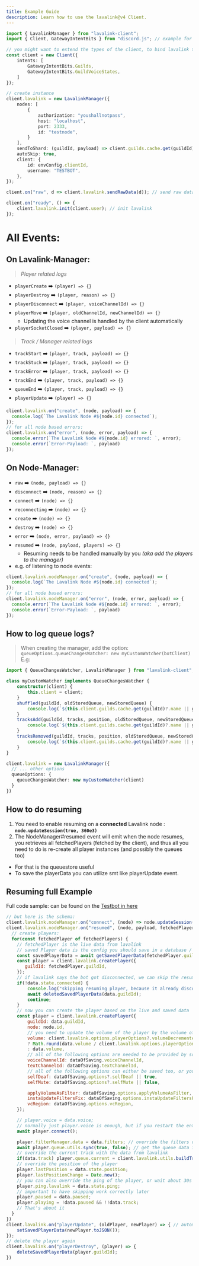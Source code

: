 ```yaml
---
title: Example Guide
description: Learn how to use the lavalink@v4 Client.
---
```



```ts
import { LavalinkManager } from "lavalink-client";
import { Client, GatewayIntentBits } from "discord.js"; // example for a discord bot

// you might want to extend the types of the client, to bind lavalink to it.
const client = new Client({
    intents: [
        GatewayIntentBits.Guilds,
        GatewayIntentBits.GuildVoiceStates,
    ]
});

// create instance
client.lavalink = new LavalinkManager({
    nodes: [
        {
            authorization: "youshallnotpass",
            host: "localhost",
            port: 2333,
            id: "testnode",
        }
    ],
    sendToShard: (guildId, payload) => client.guilds.cache.get(guildId)?.shard?.send(payload),
    autoSkip: true,
    client: {
        id: envConfig.clientId,
        username: "TESTBOT",
    },
});

client.on("raw", d => client.lavalink.sendRawData(d)); // send raw data to lavalink-client to handle stuff

client.on("ready", () => {
    client.lavalink.init(client.user); // init lavalink
});

```

# All Events:

## On **Lavalink-Manager**:
> *Player related logs*
- `playerCreate` ➡️ `(player) => {}`
- `playerDestroy` ➡️ `(player, reason) => {}`
- `playerDisconnect` ➡️ `(player, voiceChannelId) => {}`
- `playerMove` ➡️ `(player, oldChannelId, newChannelId) => {}`
  - Updating the voice channel is handled by the client automatically
- `playerSocketClosed` ➡️ `(player, payload) => {}`

> *Track / Manager related logs*
- `trackStart` ➡️ `(player, track, payload) => {}`
- `trackStuck` ➡️ `(player, track, payload) => {}`
- `trackError` ➡️ `(player, track, payload) => {}`
- `trackEnd` ➡️ `(player, track, payload) => {}`
- `queueEnd` ➡️ `(player, track, payload) => {}`
- `playerUpdate` ➡️ `(player) => {}`

```js
client.lavalink.on("create", (node, payload) => {
  console.log(`The Lavalink Node #${node.id} connected`);
});
// for all node based errors:
client.lavalink.on("error", (node, error, payload) => {
  console.error(`The Lavalink Node #${node.id} errored: `, error);
  console.error(`Error-Payload: `, payload)
});
```

## On **Node-Manager**:
- `raw` ➡️ `(node, payload) => {}`
- `disconnect` ➡️ `(node, reason) => {}`
- `connect` ➡️ `(node) => {}`
- `reconnecting` ➡️ `(node) => {}`
- `create` ➡️ `(node) => {}`
- `destroy` ➡️ `(node) => {}`
- `error` ➡️ `(node, error, payload) => {}`
- `resumed` ➡️ `(node, payload, players) => {}`
  - Resuming needs to be handled manually by you *(aka add the players to the manager)*
- e.g. of listening to node events:
```ts
client.lavalink.nodeManager.on("create", (node, payload) => {
  console.log(`The Lavalink Node #${node.id} connected`);
});
// for all node based errors:
client.lavalink.nodeManager.on("error", (node, error, payload) => {
  console.error(`The Lavalink Node #${node.id} errored: `, error);
  console.error(`Error-Payload: `, payload)
});
```

## How to log queue logs?
> When creating the manager, add the option: `queueOptions.queueChangesWatcher: new myCustomWatcher(botClient)`
> E.g:
```ts
import { QueueChangesWatcher, LavalinkManager } from "lavalink-client";

class myCustomWatcher implements QueueChangesWatcher {
    constructor(client) {
        this.client = client;
    }
    shuffled(guildId, oldStoredQueue, newStoredQueue) {
        console.log(`${this.client.guilds.cache.get(guildId)?.name || guildId}: Queue got shuffled`)
    }
    tracksAdd(guildId, tracks, position, oldStoredQueue, newStoredQueue) {
        console.log(`${this.client.guilds.cache.get(guildId)?.name || guildId}: ${tracks.length} Tracks got added into the Queue at position #${position}`);
    }
    tracksRemoved(guildId, tracks, position, oldStoredQueue, newStoredQueue) {
        console.log(`${this.client.guilds.cache.get(guildId)?.name || guildId}: ${tracks.length} Tracks got removed from the Queue at position #${position}`);
    }
}

client.lavalink = new LavalinkManager({
  // ... other options
  queueOptions: {
    queueChangesWatcher: new myCustomWatcher(client)
  }
})
```

## How to do resuming

1. You need to enable resuming on a __connected__ Lavalink node : **` node.updateSession(true, 360e3) `**
2. The NodeManager#resumed event will emit when the node resumes, you retrieves all fetchedPlayers (fetched by the client), and thus all you need to do is re-create all player instances (and possibly the queues too)
  - For that is the queuestore useful
  - To save the playerData you can utilize smt like playerUpdate event.

## Resuming full Example
Full code sample: can be found on the [Testbot in here](https://github.com/Tomato6966/lavalink-client/blob/main/testBot/Utils/handleResuming.ts)
```js
// but here is the schema:
client.lavalink.nodeManager.on("connect", (node) => node.updateSession(true, 360e3));
client.lavalink.nodeManager.on("resumed", (node, payload, fetchedPlayers) => {
  // create players:
  for(const fetchedPlayer of fetchedPlayers) {
    // fetchedPlayer is the live data from lavalink
    // saved Player data is the config you should save in a database / file or smt
    const savedPlayerData = await getSavedPlayerData(fetchedPlayer.guildId);
    const player = client.lavalink.createPlayer({
       guildId: fetchedPlayer.guildId,
    });
    // if lavalink says the bot got disconnected, we can skip the resuming, or force reconnect whatever you want!, here we choose to not do anything and thus delete the saved player data
    if(!data.state.connected) {
        console.log("skipping resuming player, because it already disconnected");
        await deletedSavedPlayerData(data.guildId);
        continue;
    }
    // now you can create the player based on the live and saved data
    const player = client.lavalink.createPlayer({
        guildId: data.guildId,
        node: node.id,
        // you need to update the volume of the player by the volume of lavalink which might got decremented by the volume decrementer
        volume: client.lavalink.options.playerOptions?.volumeDecrementer
        ? Math.round(data.volume / client.lavalink.options.playerOptions.volumeDecrementer)
        : data.volume,
        // all of the following options are needed to be provided by some sort of player saving
        voiceChannelId: dataOfSaving.voiceChannelId,
        textChannelId: dataOfSaving.textChannelId,
        // all of the following options can either be saved too, or you can use pre-defined defaults
        selfDeaf: dataOfSaving.options?.selfDeaf || true,
        selfMute: dataOfSaving.options?.selfMute || false,

        applyVolumeAsFilter: dataOfSaving.options.applyVolumeAsFilter,
        instaUpdateFiltersFix: dataOfSaving.options.instaUpdateFiltersFix,
        vcRegion: dataOfSaving.options.vcRegion,
    });

    // player.voice = data.voice;
    // normally just player.voice is enough, but if you restart the entire bot, you need to create a new connection, thus call player.connect();
    await player.connect();

    player.filterManager.data = data.filters; // override the filters data
    await player.queue.utils.sync(true, false); // get the queue data including the current track (for the requester)
    // override the current track with the data from lavalink
    if(data.track) player.queue.current = client.lavalink.utils.buildTrack(data.track, player.queue.current?.requester || client.user);
    // override the position of the player
    player.lastPosition = data.state.position;
    player.lastPositionChange = Date.now();
    // you can also override the ping of the player, or wait about 30s till it's done automatically
    player.ping.lavalink = data.state.ping;
    // important to have skipping work correctly later
    player.paused = data.paused;
    player.playing = !data.paused && !!data.track;
    // That's about it
  }
})
client.lavalink.on("playerUpdate", (oldPlayer, newPlayer) => { // automatically sync player data on updates. if you don'T want to save everything you can instead also just save the data on playerCreate
    setSavedPlayerData(newPlayer.toJSON());
});
// delete the player again
client.lavalink.on("playerDestroy", (player) => {
    deleteSavedPlayerData(player.guildId);
})
```
